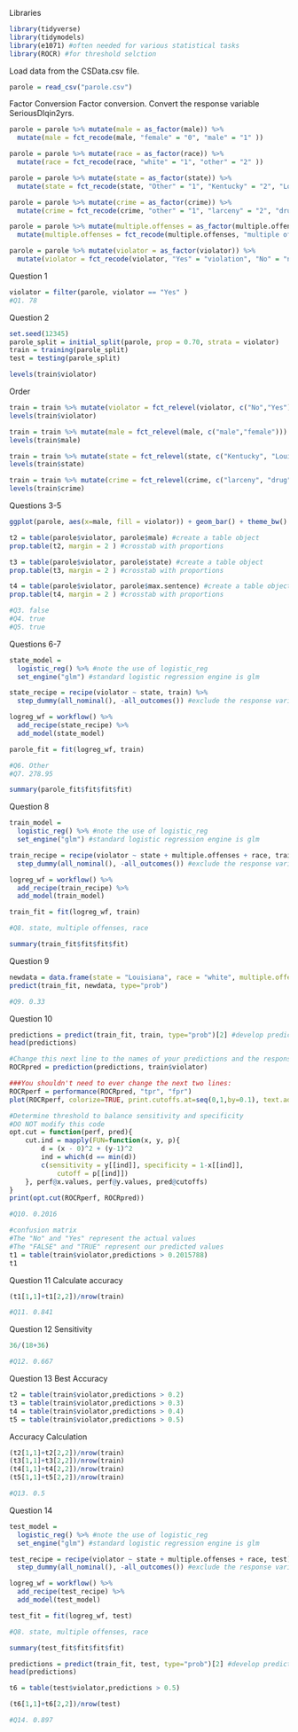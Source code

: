 Libraries  
```{r}
library(tidyverse)
library(tidymodels)
library(e1071) #often needed for various statistical tasks
library(ROCR) #for threshold selction
```

Load data from the CSData.csv file.  
```{r}
parole = read_csv("parole.csv")
```

Factor Conversion
Factor conversion. Convert the response variable SeriousDlqin2yrs.
```{r}
parole = parole %>% mutate(male = as_factor(male)) %>% 
  mutate(male = fct_recode(male, "female" = "0", "male" = "1" )) 

parole = parole %>% mutate(race = as_factor(race)) %>% 
  mutate(race = fct_recode(race, "white" = "1", "other" = "2" )) 

parole = parole %>% mutate(state = as_factor(state)) %>% 
  mutate(state = fct_recode(state, "Other" = "1", "Kentucky" = "2", "Louisiana" = "3", "Virginia" = "4" )) 

parole = parole %>% mutate(crime = as_factor(crime)) %>% 
  mutate(crime = fct_recode(crime, "other" = "1", "larceny" = "2", "drug" = "3", "driving" = "4" )) 

parole = parole %>% mutate(multiple.offenses = as_factor(multiple.offenses)) %>% 
  mutate(multiple.offenses = fct_recode(multiple.offenses, "multiple offenses" = "1", "none" = "0" )) 

parole = parole %>% mutate(violator = as_factor(violator)) %>% 
  mutate(violator = fct_recode(violator, "Yes" = "violation", "No" = "no violation" )) 
```

Question 1
```{r}
violator = filter(parole, violator == "Yes" )
#Q1. 78
```


Question 2
```{r}
set.seed(12345)
parole_split = initial_split(parole, prop = 0.70, strata = violator)
train = training(parole_split)
test = testing(parole_split)

levels(train$violator)

```

Order
```{r}
train = train %>% mutate(violator = fct_relevel(violator, c("No","Yes")))
levels(train$violator)

train = train %>% mutate(male = fct_relevel(male, c("male","female")))
levels(train$male)

train = train %>% mutate(state = fct_relevel(state, c("Kentucky", "Louisiana", "Virginia", "Other" )))
levels(train$state)

train = train %>% mutate(crime = fct_relevel(crime, c("larceny", "drug", "driving", "other" )))
levels(train$crime)


```

Questions 3-5
```{r}
ggplot(parole, aes(x=male, fill = violator)) + geom_bar() + theme_bw()

t2 = table(parole$violator, parole$male) #create a table object
prop.table(t2, margin = 2 ) #crosstab with proportions

t3 = table(parole$violator, parole$state) #create a table object
prop.table(t3, margin = 2 ) #crosstab with proportions

t4 = table(parole$violator, parole$max.sentence) #create a table object
prop.table(t4, margin = 2 ) #crosstab with proportions

#Q3. false
#Q4. true
#Q5. true
```

Questions 6-7 
```{r}
state_model = 
  logistic_reg() %>% #note the use of logistic_reg
  set_engine("glm") #standard logistic regression engine is glm

state_recipe = recipe(violator ~ state, train) %>%
  step_dummy(all_nominal(), -all_outcomes()) #exclude the response variable from being dummy converted  

logreg_wf = workflow() %>%
  add_recipe(state_recipe) %>% 
  add_model(state_model)

parole_fit = fit(logreg_wf, train)

#Q6. Other
#Q7. 278.95
```

```{r}
summary(parole_fit$fit$fit$fit)
```


Question 8 
```{r}
train_model = 
  logistic_reg() %>% #note the use of logistic_reg
  set_engine("glm") #standard logistic regression engine is glm

train_recipe = recipe(violator ~ state + multiple.offenses + race, train) %>%
  step_dummy(all_nominal(), -all_outcomes()) #exclude the response variable from being dummy converted  

logreg_wf = workflow() %>%
  add_recipe(train_recipe) %>% 
  add_model(train_model)

train_fit = fit(logreg_wf, train)

#Q8. state, multiple offenses, race
```

```{r}
summary(train_fit$fit$fit$fit)
```

Question 9 
```{r}
newdata = data.frame(state = "Louisiana", race = "white", multiple.offenses = "multiple offenses")
predict(train_fit, newdata, type="prob")

#Q9. 0.33
```

Question 10
```{r}
predictions = predict(train_fit, train, type="prob")[2] #develop predicted probabilities
head(predictions)
```
```{r}
#Change this next line to the names of your predictions and the response variable in the training data frame
ROCRpred = prediction(predictions, train$violator) 

###You shouldn't need to ever change the next two lines:
ROCRperf = performance(ROCRpred, "tpr", "fpr")
plot(ROCRperf, colorize=TRUE, print.cutoffs.at=seq(0,1,by=0.1), text.adj=c(-0.2,1.7))
```

```{r}
#Determine threshold to balance sensitivity and specificity
#DO NOT modify this code
opt.cut = function(perf, pred){
    cut.ind = mapply(FUN=function(x, y, p){
        d = (x - 0)^2 + (y-1)^2
        ind = which(d == min(d))
        c(sensitivity = y[[ind]], specificity = 1-x[[ind]], 
            cutoff = p[[ind]])
    }, perf@x.values, perf@y.values, pred@cutoffs)
}
print(opt.cut(ROCRperf, ROCRpred))

#Q10. 0.2016
```
```{r}
#confusion matrix
#The "No" and "Yes" represent the actual values
#The "FALSE" and "TRUE" represent our predicted values
t1 = table(train$violator,predictions > 0.2015788)
t1
```
Question 11
Calculate accuracy  
```{r}
(t1[1,1]+t1[2,2])/nrow(train)

#Q11. 0.841
```
Question 12
Sensitivity
```{r}
36/(18+36)

#Q12. 0.667
```

Question 13
Best Accuracy 
```{r}
t2 = table(train$violator,predictions > 0.2)
t3 = table(train$violator,predictions > 0.3)
t4 = table(train$violator,predictions > 0.4)
t5 = table(train$violator,predictions > 0.5)
```

Accuracy Calculation
```{r}
(t2[1,1]+t2[2,2])/nrow(train)
(t3[1,1]+t3[2,2])/nrow(train)
(t4[1,1]+t4[2,2])/nrow(train)
(t5[1,1]+t5[2,2])/nrow(train)

#Q13. 0.5
```

Question 14

```{r}
test_model = 
  logistic_reg() %>% #note the use of logistic_reg
  set_engine("glm") #standard logistic regression engine is glm

test_recipe = recipe(violator ~ state + multiple.offenses + race, test) %>%
  step_dummy(all_nominal(), -all_outcomes()) #exclude the response variable from being dummy converted  

logreg_wf = workflow() %>%
  add_recipe(test_recipe) %>% 
  add_model(test_model)

test_fit = fit(logreg_wf, test)

#Q8. state, multiple offenses, race
```

```{r}
summary(test_fit$fit$fit$fit)
```



```{r}
predictions = predict(train_fit, test, type="prob")[2] #develop predicted probabilities
head(predictions)
```

```{r}
t6 = table(test$violator,predictions > 0.5)
```

```{r}
(t6[1,1]+t6[2,2])/nrow(test)

#Q14. 0.897
```
